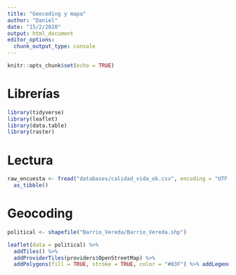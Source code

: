 ```yaml
---
title: "Geocoding y mapa"
author: "Daniel"
date: "15/2/2020"
output: html_document
editor_options: 
  chunk_output_type: console
---
```


```r
knitr::opts_chunk$set(echo = TRUE)
```

# Librerías

```r
library(tidyverse)
library(leaflet)
library(data.table)
library(raster)
```


# Lectura

```r
raw_encuesta <- fread("databases/calidad_vida_ok.csv", encoding = "UTF-8") %>% 
  as_tibble()
```

# Geocoding

```r
political <- shapefile("Barrio_Vereda/Barrio_Vereda.shp")

leaflet(data = political) %>% 
  addTiles() %>% 
  addProviderTiles(providers$OpenStreetMap) %>% 
  addPolygons(fill = TRUE, stroke = TRUE, color = "#03F") %>% addLegend("bottomright", colors = "#03F", labels = "Barrios y veredas")
```

